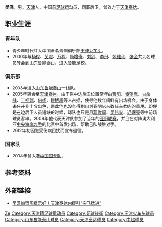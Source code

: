 {{Otheruses|吴泽}}
{{Football player infobox
| playername = 吴泽
| image = 
| fullname = 吴泽
| height = {{height|m=1.81}}
| nickname = 
| dateofbirth = {{Birth date and age|year=1985|month=6|day=8}}
| cityofbirth = [[天津|天津]]
| countryofbirth = {{CHN}}
| currentclub = 退役
| clubnumber = 
| position = [[后卫_(足球)|边后卫]]
| youthyears = ?-2000<br/>2000-02
| youthclubs = [[天津火车头|天津火车头]]<br/>[[山东鲁能泰山|山东鲁能泰山]]
| years = 2003-2004年<br>2005-2011年
| clubs = [[山东鲁能泰山|山东鲁能泰山]]<br>[[天津泰达|天津泰达]]
| caps(goals) = <br>2 (0)
| nationalyears = 2004
| nationalteam = {{flagicon|CHN}}[[中国国青队|中国国青队]]
| nationalcaps(goals) =
| pcupdate = 2008年12月6日（六） 09:15 (UTC)
| ntupdate = 2008年12月6日（六） 09:15 (UTC)
| manageryears =
| managerclubs =
}}

'''吴泽'''{{BD|1985年|6月8日|catIdx=W}}，男，[[天津|天津]]人，中国前[[足球|足球]]运动员，司职后卫，曾效力于[[天津泰达|天津泰达]]。

== 职业生涯 ==
=== 青年队 ===
*青少年时代进入中国著名青训俱乐部[[天津火车头|天津火车头]]。
*2000年与[[杨程|杨程]]、[[关震|关震]]、[[万程|万程]]、[[杨增奇|杨增奇]]、[[刘剑|刘剑]]、[[李丹|李丹]]、[[苑维玮|苑维玮]]、[[张金|张金]]共九名球员转会到山东鲁能泰山，进入鲁能足校。

=== 俱乐部 ===
*2003年进入[[山东鲁能泰山|山东鲁能泰山]]一线队。
*2005年转会至[[天津泰达|天津泰达]]。由于队中边后卫位置常年由[[曹阳|曹阳]]、[[谭望嵩|谭望嵩]]、[[白岳峰|白岳峰]]、[[丁祥瑞|丁祥瑞]]、[[何杨|何杨]]、[[聊博超|聊博超]]等人占据，使得他数年间鲜有出场机会。由于身体条件并非十分出色，因此他也没有得到自刘春明以来数任主教练的重用。即便是在边后卫人员短缺的时候，球队也只是用[[蒿俊闵|蒿俊闵]]、[[吴伟安|吴伟安]]、[[迟嵘亮|迟嵘亮]]等中前场球员客串。2009年他代表天津队参加了当年的[[亚冠联赛|亚冠联赛]]，并且在对阵澳大利亚[[中央海岸水手|中央海岸水手]]的比赛中首发出场，帮助己队战胜对手。
*2012年初因饱受伤病困扰而宣布退役。

=== 国家队 ===
* 2004年曾入选[[中国国青队|中国国青队]]。

== 参考资料 ==
{{reflist}}

== 外部链接 ==
* [http://sports.sina.com.cn/s/2005-01-15/0845470449s.shtml 吴泽加盟周挺示好！天津泰达内援引“突飞猛进”]{{Wayback|url=http://sports.sina.com.cn/s/2005-01-15/0845470449s.shtml |date=20160304142326 }}

{{2003年山东鲁能泰山名单}}
{{2005年中超分类名单天津}}
{{2006年中超分类名单天津}}
{{2007年中超分类名单天津}}
{{2008年中超分类名单天津}}
{{2009年中超分类名单天津}}
{{2010年中超分类名单天津}}
{{2011年中超分类名单天津}}
{{HideF}}

{{Authority control}}
{{DEFAULTSORT:WU Ze}}
[[Category:吴姓|Ze]]
[[Category:天津籍足球运动员|Category:天津籍足球运动员]]
[[Category:足球後衛|Category:足球後衛]]
[[Category:天津火车头球员|Category:天津火车头球员]]
[[Category:山东鲁能泰山球员|Category:山东鲁能泰山球员]]
[[Category:天津泰达球员|Category:天津泰达球员]]
[[Category:中超球员|Category:中超球员]]
